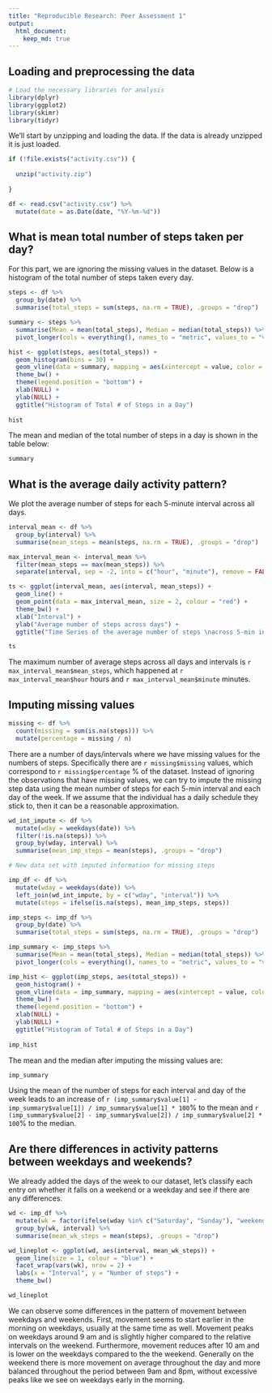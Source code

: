```yaml
---
title: "Reproducible Research: Peer Assessment 1"
output: 
  html_document:
    keep_md: true
---
```



## Loading and preprocessing the data

```r

# Load the necessary libraries for analysis
library(dplyr)
library(ggplot2)
library(skimr)
library(tidyr)

```

We'll start by unzipping and loading the data. If the data is already unzipped it is just loaded.

```r

if (!file.exists("activity.csv")) {
  
  unzip("activity.zip")
  
}

df <- read.csv("activity.csv") %>%
  mutate(date = as.Date(date, "%Y-%m-%d"))

```


## What is mean total number of steps taken per day?

For this part, we are ignoring the missing values in the dataset. Below is a histogram of the total number of steps taken every day.

```r

steps <- df %>% 
  group_by(date) %>% 
  summarise(total_steps = sum(steps, na.rm = TRUE), .groups = "drop")

summary <- steps %>% 
  summarise(Mean = mean(total_steps), Median = median(total_steps)) %>% 
  pivot_longer(cols = everything(), names_to = "metric", values_to = "value")

hist <- ggplot(steps, aes(total_steps)) + 
  geom_histogram(bins = 30) + 
  geom_vline(data = summary, mapping = aes(xintercept = value, color = metric), size = 1, show.legend = TRUE) + 
  theme_bw() + 
  theme(legend.position = "bottom") + 
  xlab(NULL) + 
  ylab(NULL) + 
  ggtitle("Histogram of Total # of Steps in a Day")
  
hist

```

The mean and median of the total number of steps in a day is shown in the table below:

```r

summary

```

## What is the average daily activity pattern?

We plot the average number of steps for each 5-minute interval across all days.

```r

interval_mean <- df %>% 
  group_by(interval) %>% 
  summarise(mean_steps = mean(steps, na.rm = TRUE), .groups = "drop")

max_interval_mean <- interval_mean %>% 
  filter(mean_steps == max(mean_steps)) %>% 
  separate(interval, sep = -2, into = c("hour", "minute"), remove = FALSE)

ts <- ggplot(interval_mean, aes(interval, mean_steps)) + 
  geom_line() + 
  geom_point(data = max_interval_mean, size = 2, colour = "red") + 
  theme_bw() + 
  xlab("Interval") + 
  ylab("Average number of steps across days") + 
  ggtitle("Time Series of the average number of steps \nacross 5-min intervals")

ts

```

The maximum number of average steps across all days and intervals is `r max_interval_mean$mean_steps`, which happened at `r max_interval_mean$hour` hours and `r max_interval_mean$minute` minutes.

## Imputing missing values

```r

missing <- df %>% 
  count(missing = sum(is.na(steps))) %>% 
  mutate(percentage = missing / n)


```

There are a number of days/intervals where we have missing values for the numbers of steps. Specifically there are `r missing$missing` values, which correspond to `r missing$percentage` % of the dataset. Instead of ignoring the observations that have missing values, we can try to impute the missing step data using the mean number of steps for each 5-min interval and each day of the week. If we assume that the individual has a daily schedule they stick to, then it can be a reasonable approximation.

```r

wd_int_impute <- df %>% 
  mutate(wday = weekdays(date)) %>% 
  filter(!is.na(steps)) %>% 
  group_by(wday, interval) %>% 
  summarise(mean_imp_steps = mean(steps), .groups = "drop") 

# New data set with imputed information for missing steps

imp_df <- df %>%
  mutate(wday = weekdays(date)) %>%
  left_join(wd_int_impute, by = c("wday", "interval")) %>%
  mutate(steps = ifelse(is.na(steps), mean_imp_steps, steps))

```


```r

imp_steps <- imp_df %>% 
  group_by(date) %>% 
  summarise(total_steps = sum(steps, na.rm = TRUE), .groups = "drop")

imp_summary <- imp_steps %>% 
  summarise(Mean = mean(total_steps), Median = median(total_steps)) %>% 
  pivot_longer(cols = everything(), names_to = "metric", values_to = "value")

imp_hist <- ggplot(imp_steps, aes(total_steps)) + 
  geom_histogram() + 
  geom_vline(data = imp_summary, mapping = aes(xintercept = value, color = metric), size = 1, show.legend = TRUE) + 
  theme_bw() + 
  theme(legend.position = "bottom") + 
  xlab(NULL) + 
  ylab(NULL) + 
  ggtitle("Histogram of Total # of Steps in a Day")
  
imp_hist

```

The mean and the median after imputing the missing values are: 

```r

imp_summary

```

Using the mean of the number of steps for each interval and day of the week leads to an increase of `r (imp_summary$value[1] - imp_summary$value[1]) / imp_summary$value[1] * 100 `% to the mean and `r (imp_summary$value[2] - imp_summary$value[2]) / imp_summary$value[2] * 100`% to the median.  

## Are there differences in activity patterns between weekdays and weekends?

We already added the days of the week to our dataset, let's classify each entry on whether it falls on a weekend or a weekday and see if there are any differences.

```r

wd <- imp_df %>% 
  mutate(wk = factor(ifelse(wday %in% c("Saturday", "Sunday"), "weekend", "weekday"))) %>% 
  group_by(wk, interval) %>% 
  summarise(mean_wk_steps = mean(steps), .groups = "drop")

wd_lineplot <- ggplot(wd, aes(interval, mean_wk_steps)) + 
  geom_line(size = 1, colour = "blue") + 
  facet_wrap(vars(wk), nrow = 2) + 
  labs(x = "Interval", y = "Number of steps") + 
  theme_bw()

wd_lineplot

```

We can observe some differences in the pattern of movement between weekdays and weekends. First, movement seems to start earlier in the morning on weekdays, usually at the same time as well. Movement peaks on weekdays around 9 am and is slightly higher compared to the relative intervals on the weekend. Furthermore, movement reduces after 10 am and is lower on the weekdays compared to the the weekend. Generally on the weekend there is more movement on average throughout the day and more balanced throughout the period between 9am and 8pm, without excessive peaks like we see on weekdays early in the morning.  

